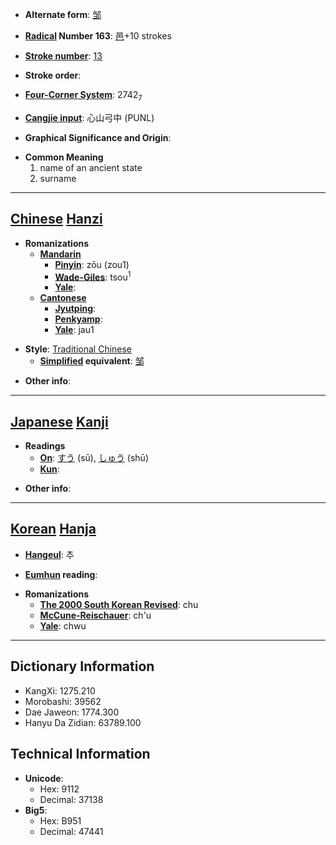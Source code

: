 * '''Alternate form''': [[邹]]

* '''[[Wiktionary:Chinese radical index| Radical]] Number 163''': [[Wiktionary:Chinese radical index 邑|邑]]+10 strokes

* '''[[Wiktionary:Chinese total strokes index|Stroke number]]''': [[Wiktionary:Chinese total strokes index 13|13]]

* '''Stroke order''': 

* '''[[Wiktionary:Chinese four corner index|Four-Corner System]]''': 2742<sub>7</sub>

* '''[[Wiktionary:Chinese Cangjie index|Cangjie input]]''': 心山弓中 (PUNL)

* '''Graphical Significance and Origin''': 

* '''Common Meaning'''
*#name of an ancient state
*# surname


----

== [[Chinese]] [[Hanzi]] ==

* '''Romanizations'''
** '''[[Mandarin]]'''
*** '''[[Pinyin]]''': zōu (zou1)
*** '''[[Wade-Giles]]''': tsou<sup>1</sup>
*** '''[[Yale]]''': 
** '''[[Cantonese]]'''
*** '''[[Jyutping]]''':
*** '''[[Penkyamp]]''': 
*** '''[[Yale]]''': jau1

* '''Style''': [[Traditional Chinese]] 
** '''[[Simplified Chinese|Simplified]] equivalent''': [[邹]]

* '''Other info''': 

----

== [[Japanese]] [[Kanji]] ==

* '''Readings'''
** '''[[On]]''': [[すう]] (sū), [[しゅう]] (shū)
** '''[[Kun]]''': 

* '''Other info''':  

----

== [[Korean]] [[Hanja]] ==

* '''[[Hangeul]]''': 추

* '''[[Eumhun]] reading''': 

* '''Romanizations'''
** '''[[The 2000 South Korean Revised Romanization|The 2000 South Korean Revised]]''': chu
** '''[[McCune-Reischauer]]''': ch'u
** '''[[Yale]]''': chwu

----

== Dictionary Information ==

* KangXi: 1275.210
* Morobashi: 39562
* Dae Jaweon: 1774.300
* Hanyu Da Zidian: 63789.100

== Technical Information ==

* '''Unicode''':
** Hex: 9112
** Decimal: 37138
* '''Big5''':
** Hex: B951
** Decimal: 47441